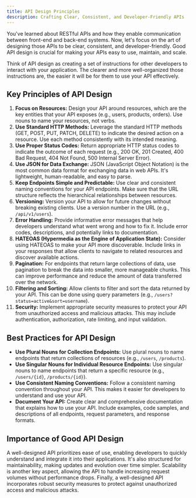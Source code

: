 ```yaml
---
title: API Design Principles
description: Crafting Clear, Consistent, and Developer-Friendly APIs
---
```


You've learned about RESTful APIs and how they enable communication between front-end and back-end systems.
Now, let's focus on the art of designing those APIs to be clear, consistent, and developer-friendly.
Good API design is crucial for making your APIs easy to use, maintain, and scale.

Think of API design as creating a set of instructions for other developers to interact with your application.
The clearer and more well-organized those instructions are, the easier it will be for them to use your API effectively.

## Key Principles of API Design

1.  **Focus on Resources:** Design your API around resources, which are the key entities that your API exposes (e.g., users, products, orders).
  Use nouns to name your resources, not verbs.
2.  **Use Standard HTTP Methods:** Leverage the standard HTTP methods (GET, POST, PUT, PATCH, DELETE) to indicate the desired action on a resource.
  Use each method consistently with its intended meaning.
3.  **Use Proper Status Codes:** Return appropriate HTTP status codes to indicate the outcome of each request (e.g., 200 OK, 201 Created, 400 Bad Request, 404 Not Found, 500 Internal Server Error).
4.  **Use JSON for Data Exchange:** JSON (JavaScript Object Notation) is the most common data format for exchanging data in web APIs.
  It's lightweight, human-readable, and easy to parse.
5.  **Keep Endpoints Simple and Predictable:** Use clear and consistent naming conventions for your API endpoints.
  Make sure that the URL structure reflects the hierarchical relationships between resources.
6.  **Versioning:** Version your API to allow for future changes without breaking existing clients.
  Use a version number in the URL (e.g., `/api/v1/users`).
7.  **Error Handling:** Provide informative error messages that help developers understand what went wrong and how to fix it.
  Include error codes, descriptions, and potentially links to documentation.
8.  **HATEOAS (Hypermedia as the Engine of Application State):** Consider using HATEOAS to make your API more discoverable.
  Include links in your responses that allow clients to navigate to related resources and discover available actions.
9.  **Pagination:** For endpoints that return large collections of data, use pagination to break the data into smaller, more manageable chunks.
  This can improve performance and reduce the amount of data transferred over the network.
10. **Filtering and Sorting:** Allow clients to filter and sort the data returned by your API.
  This can be done using query parameters (e.g., `/users?status=active&sort=username`).
11. **Security:** Implement appropriate security measures to protect your API from unauthorized access and malicious attacks.
  This may include authentication, authorization, rate limiting, and input validation.

## Best Practices for API Design

- **Use Plural Nouns for Collection Endpoints:** Use plural nouns to name endpoints that return collections of resources (e.g., `/users`, `/products`).
- **Use Singular Nouns for Individual Resource Endpoints:** Use singular nouns to name endpoints that return a specific resource (e.g., `/users/{id}`, `/products/{id}`).
- **Use Consistent Naming Conventions:** Follow a consistent naming convention throughout your API.
  This makes it easier for developers to understand and use your API.
- **Document Your API:** Create clear and comprehensive documentation that explains how to use your API.
  Include examples, code samples, and descriptions of all endpoints, request parameters, and response formats.

## Importance of Good API Design

A well-designed API prioritizes ease of use, enabling developers to quickly understand and integrate it into their applications.
It's also structured for maintainability, making updates and evolution over time simpler.
Scalability is another key aspect, allowing the API to handle increasing request volumes without performance drops.
Finally, a well-designed API incorporates robust security measures to protect against unauthorized access and malicious attacks.
